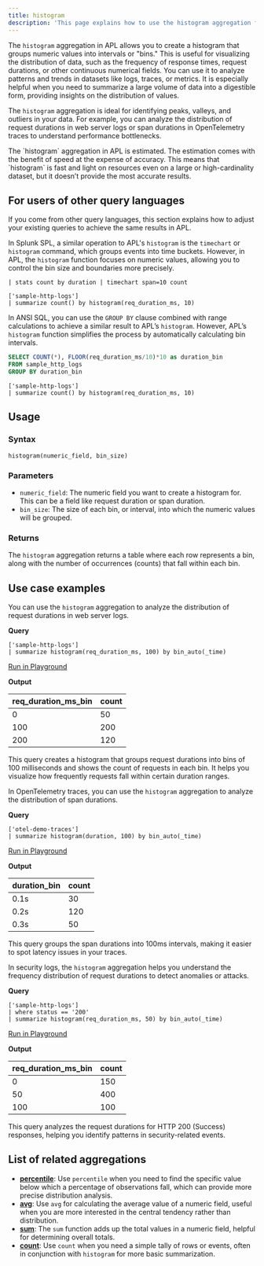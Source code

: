 ```yaml
---
title: histogram
description: 'This page explains how to use the histogram aggregation function in APL.'
---
```


The `histogram` aggregation in APL allows you to create a histogram that groups numeric values into intervals or "bins." This is useful for visualizing the distribution of data, such as the frequency of response times, request durations, or other continuous numerical fields. You can use it to analyze patterns and trends in datasets like logs, traces, or metrics. It is especially helpful when you need to summarize a large volume of data into a digestible form, providing insights on the distribution of values.

The `histogram` aggregation is ideal for identifying peaks, valleys, and outliers in your data. For example, you can analyze the distribution of request durations in web server logs or span durations in OpenTelemetry traces to understand performance bottlenecks.

<Note>
The `histogram` aggregation in APL is estimated. The estimation comes with the benefit of speed at the expense of accuracy. This means that `histogram` is fast and light on resources even on a large or high-cardinality dataset, but it doesn’t provide the most accurate results.
</Note>

## For users of other query languages

If you come from other query languages, this section explains how to adjust your existing queries to achieve the same results in APL.

<AccordionGroup>
<Accordion title="Splunk SPL users">

In Splunk SPL, a similar operation to APL's `histogram` is the `timechart` or `histogram` command, which groups events into time buckets. However, in APL, the `histogram` function focuses on numeric values, allowing you to control the bin size and boundaries more precisely.

<CodeGroup>

```splunk Splunk example
| stats count by duration | timechart span=10 count
```

```kusto APL equivalent
['sample-http-logs']
| summarize count() by histogram(req_duration_ms, 10)
```

</CodeGroup>

</Accordion>

<Accordion title="ANSI SQL users">

In ANSI SQL, you can use the `GROUP BY` clause combined with range calculations to achieve a similar result to APL’s `histogram`. However, APL’s `histogram` function simplifies the process by automatically calculating bin intervals.

<CodeGroup>

```sql SQL example
SELECT COUNT(*), FLOOR(req_duration_ms/10)*10 as duration_bin
FROM sample_http_logs
GROUP BY duration_bin
```

```kusto APL equivalent
['sample-http-logs']
| summarize count() by histogram(req_duration_ms, 10)
```

</CodeGroup>

</Accordion>
</AccordionGroup>

## Usage

### Syntax

```kusto
histogram(numeric_field, bin_size)
```

### Parameters

- `numeric_field`: The numeric field you want to create a histogram for. This can be a field like request duration or span duration.
- `bin_size`: The size of each bin, or interval, into which the numeric values will be grouped.

### Returns

The `histogram` aggregation returns a table where each row represents a bin, along with the number of occurrences (counts) that fall within each bin.

## Use case examples

<Tabs>
<Tab title="Log analysis">

You can use the `histogram` aggregation to analyze the distribution of request durations in web server logs.

**Query**

```kusto
['sample-http-logs']
| summarize histogram(req_duration_ms, 100) by bin_auto(_time)
```

[Run in Playground](https://play.axiom.co/axiom-play-qf1k/explorer?initForm=%7B%22apl%22%3A%22%5B'sample-http-logs'%5D%20%7C%20summarize%20histogram(req_duration_ms%2C%20100)%20by%20bin_auto(_time)%22%7D)

**Output**

| req_duration_ms_bin | count |
|---------------------|-------|
| 0                   | 50    |
| 100                 | 200   |
| 200                 | 120   |

This query creates a histogram that groups request durations into bins of 100 milliseconds and shows the count of requests in each bin. It helps you visualize how frequently requests fall within certain duration ranges.

</Tab>
<Tab title="OpenTelemetry traces">

In OpenTelemetry traces, you can use the `histogram` aggregation to analyze the distribution of span durations.

**Query**

```kusto
['otel-demo-traces']
| summarize histogram(duration, 100) by bin_auto(_time)
```

[Run in Playground](https://play.axiom.co/axiom-play-qf1k/explorer?initForm=%7B%22apl%22%3A%22%5B'otel-demo-traces'%5D%20%7C%20summarize%20histogram(duration%2C%20100)%20by%20bin_auto(_time)%22%7D)

**Output**

| duration_bin | count |
|--------------|-------|
| 0.1s         | 30    |
| 0.2s         | 120   |
| 0.3s         | 50    |

This query groups the span durations into 100ms intervals, making it easier to spot latency issues in your traces.

</Tab>
<Tab title="Security logs">

In security logs, the `histogram` aggregation helps you understand the frequency distribution of request durations to detect anomalies or attacks.

**Query**

```kusto
['sample-http-logs']
| where status == '200'
| summarize histogram(req_duration_ms, 50) by bin_auto(_time)
```

[Run in Playground](https://play.axiom.co/axiom-play-qf1k/explorer?initForm=%7B%22apl%22%3A%22%5B'sample-http-logs'%5D%20%7C%20where%20status%20%3D%3D%20'200'%20%7C%20summarize%20histogram(req_duration_ms%2C%2050)%20by%20bin_auto(_time)%22%7D)

**Output**

| req_duration_ms_bin | count |
|---------------------|-------|
| 0                   | 150    |
| 50                  | 400    |
| 100                 | 100    |

This query analyzes the request durations for HTTP 200 (Success) responses, helping you identify patterns in security-related events.

</Tab>
</Tabs>

## List of related aggregations

- [**percentile**](/apl/aggregation-function/percentile): Use `percentile` when you need to find the specific value below which a percentage of observations fall, which can provide more precise distribution analysis.
- [**avg**](/apl/aggregation-function/avg): Use `avg` for calculating the average value of a numeric field, useful when you are more interested in the central tendency rather than distribution.
- [**sum**](/apl/aggregation-function/sum): The `sum` function adds up the total values in a numeric field, helpful for determining overall totals.
- [**count**](/apl/aggregation-function/count): Use `count` when you need a simple tally of rows or events, often in conjunction with `histogram` for more basic summarization.